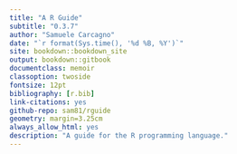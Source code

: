 ```yaml
--- 
title: "A R Guide"
subtitle: "0.3.7"
author: "Samuele Carcagno"
date: "`r format(Sys.time(), '%d %B, %Y')`"
site: bookdown::bookdown_site
output: bookdown::gitbook
documentclass: memoir
classoption: twoside
fontsize: 12pt
bibliography: [r.bib]
link-citations: yes
github-repo: sam81/rguide
geometry: margin=3.25cm
always_allow_html: yes
description: "A guide for the R programming language."
---
```

\pagestyle{bodypagestyle}
